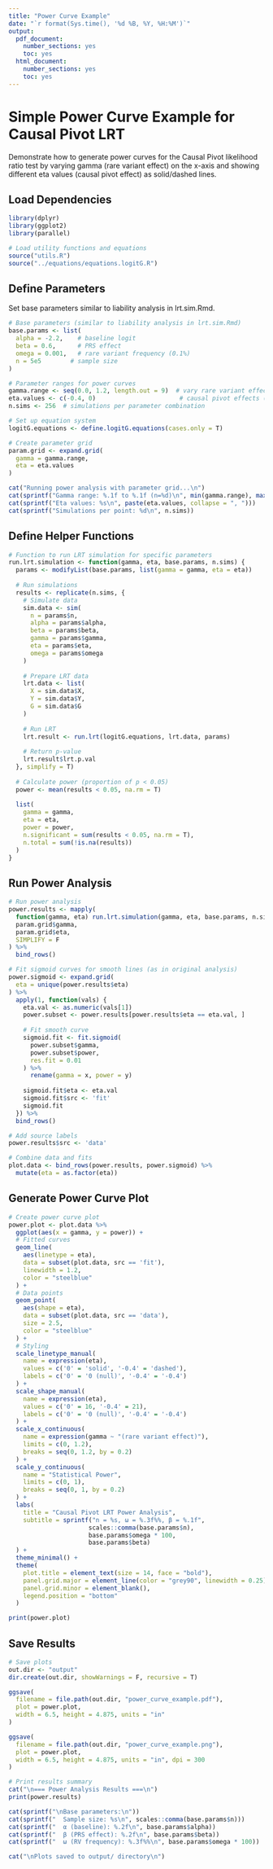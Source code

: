 ```yaml
---
title: "Power Curve Example"
date: "`r format(Sys.time(), '%d %B, %Y, %H:%M')`"
output:
  pdf_document:
    number_sections: yes
    toc: yes
  html_document:
    number_sections: yes
    toc: yes
---
```


# Simple Power Curve Example for Causal Pivot LRT

Demonstrate how to generate power curves for the Causal Pivot
likelihood ratio test by varying gamma (rare variant effect) on the x-axis
and showing different eta values (causal pivot effect) as solid/dashed lines.

## Load Dependencies

```r
library(dplyr)
library(ggplot2)
library(parallel)

# Load utility functions and equations
source("utils.R")
source("../equations/equations.logitG.R")
```

## Define Parameters

Set base parameters similar to liability analysis in lrt.sim.Rmd.

```r
# Base parameters (similar to liability analysis in lrt.sim.Rmd)
base.params <- list(
  alpha = -2.2,    # baseline logit 
  beta = 0.6,      # PRS effect
  omega = 0.001,   # rare variant frequency (0.1%)
  n = 5e5        # sample size
)

# Parameter ranges for power curves
gamma.range <- seq(0.0, 1.2, length.out = 9)  # vary rare variant effect
eta.values <- c(-0.4, 0)                       # causal pivot effects (null and negative)
n.sims <- 256  # simulations per parameter combination

# Set up equation system
logitG.equations <- define.logitG.equations(cases.only = T)

# Create parameter grid
param.grid <- expand.grid(
  gamma = gamma.range,
  eta = eta.values
)

cat("Running power analysis with parameter grid...\n")
cat(sprintf("Gamma range: %.1f to %.1f (n=%d)\n", min(gamma.range), max(gamma.range), length(gamma.range)))
cat(sprintf("Eta values: %s\n", paste(eta.values, collapse = ", ")))
cat(sprintf("Simulations per point: %d\n", n.sims))
```

## Define Helper Functions

```r
# Function to run LRT simulation for specific parameters
run.lrt.simulation <- function(gamma, eta, base.params, n.sims) {
  params <- modifyList(base.params, list(gamma = gamma, eta = eta))
  
  # Run simulations
  results <- replicate(n.sims, {
    # Simulate data
    sim.data <- sim(
      n = params$n,
      alpha = params$alpha,
      beta = params$beta,
      gamma = params$gamma,
      eta = params$eta,
      omega = params$omega
    )
    
    # Prepare LRT data
    lrt.data <- list(
      X = sim.data$X,
      Y = sim.data$Y,
      G = sim.data$G
    )
    
    # Run LRT
    lrt.result <- run.lrt(logitG.equations, lrt.data, params)
    
    # Return p-value
    lrt.result$lrt.p.val
  }, simplify = T)
  
  # Calculate power (proportion of p < 0.05)
  power <- mean(results < 0.05, na.rm = T)
  
  list(
    gamma = gamma,
    eta = eta,
    power = power,
    n.significant = sum(results < 0.05, na.rm = T),
    n.total = sum(!is.na(results))
  )
}
```

## Run Power Analysis

```r
# Run power analysis
power.results <- mapply(
  function(gamma, eta) run.lrt.simulation(gamma, eta, base.params, n.sims),
  param.grid$gamma,
  param.grid$eta,
  SIMPLIFY = F
) %>%
  bind_rows()

# Fit sigmoid curves for smooth lines (as in original analysis)
power.sigmoid <- expand.grid(
  eta = unique(power.results$eta)
) %>%
  apply(1, function(vals) {
    eta.val <- as.numeric(vals[1])
    power.subset <- power.results[power.results$eta == eta.val, ]
    
    # Fit smooth curve
    sigmoid.fit <- fit.sigmoid(
      power.subset$gamma, 
      power.subset$power, 
      res.fit = 0.01
    ) %>%
      rename(gamma = x, power = y)
    
    sigmoid.fit$eta <- eta.val
    sigmoid.fit$src <- 'fit'
    sigmoid.fit
  }) %>%
  bind_rows()

# Add source labels
power.results$src <- 'data'

# Combine data and fits
plot.data <- bind_rows(power.results, power.sigmoid) %>%
  mutate(eta = as.factor(eta))
```

## Generate Power Curve Plot

```r
# Create power curve plot
power.plot <- plot.data %>%
  ggplot(aes(x = gamma, y = power)) +
  # Fitted curves
  geom_line(
    aes(linetype = eta),
    data = subset(plot.data, src == 'fit'),
    linewidth = 1.2,
    color = "steelblue"
  ) +
  # Data points
  geom_point(
    aes(shape = eta),
    data = subset(plot.data, src == 'data'),
    size = 2.5,
    color = "steelblue"
  ) +
  # Styling
  scale_linetype_manual(
    name = expression(eta),
    values = c('0' = 'solid', '-0.4' = 'dashed'),
    labels = c('0' = '0 (null)', '-0.4' = '-0.4')
  ) +
  scale_shape_manual(
    name = expression(eta),
    values = c('0' = 16, '-0.4' = 21),
    labels = c('0' = '0 (null)', '-0.4' = '-0.4')
  ) +
  scale_x_continuous(
    name = expression(gamma ~ "(rare variant effect)"),
    limits = c(0, 1.2),
    breaks = seq(0, 1.2, by = 0.2)
  ) +
  scale_y_continuous(
    name = "Statistical Power",
    limits = c(0, 1),
    breaks = seq(0, 1, by = 0.2)
  ) +
  labs(
    title = "Causal Pivot LRT Power Analysis",
    subtitle = sprintf("n = %s, ω = %.3f%%, β = %.1f", 
                      scales::comma(base.params$n), 
                      base.params$omega * 100, 
                      base.params$beta)
  ) +
  theme_minimal() +
  theme(
    plot.title = element_text(size = 14, face = "bold"),
    panel.grid.major = element_line(color = "grey90", linewidth = 0.25),
    panel.grid.minor = element_blank(),
    legend.position = "bottom"
  )

print(power.plot)
```

## Save Results

```r
# Save plots
out.dir <- "output"
dir.create(out.dir, showWarnings = F, recursive = T)

ggsave(
  filename = file.path(out.dir, "power_curve_example.pdf"),
  plot = power.plot,
  width = 6.5, height = 4.875, units = "in"
)

ggsave(
  filename = file.path(out.dir, "power_curve_example.png"),
  plot = power.plot,
  width = 6.5, height = 4.875, units = "in", dpi = 300
)

# Print results summary
cat("\n=== Power Analysis Results ===\n")
print(power.results)

cat(sprintf("\nBase parameters:\n"))
cat(sprintf("  Sample size: %s\n", scales::comma(base.params$n)))
cat(sprintf("  α (baseline): %.2f\n", base.params$alpha))
cat(sprintf("  β (PRS effect): %.2f\n", base.params$beta))
cat(sprintf("  ω (RV frequency): %.3f%%\n", base.params$omega * 100))

cat("\nPlots saved to output/ directory\n")
```